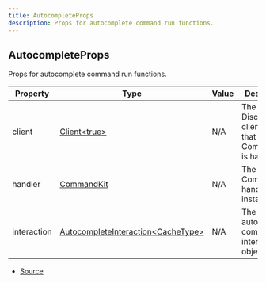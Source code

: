 ```yaml
---
title: AutocompleteProps
description: Props for autocomplete command run functions.
---
```


## AutocompleteProps

Props for autocomplete command run functions.

| Property    | Type                                                                                                                      | Value | Description                                               |
| ----------- | ------------------------------------------------------------------------------------------------------------------------- | ----- | --------------------------------------------------------- |
| client      | [Client\<true>](https://discord.js.org/docs/packages/discord.js/main/Client:Class)                                        | N/A   | The Discord.js client object that CommandKit is handling. |
| handler     | [CommandKit](/docs/classes/CommandKit)                                                                                    | N/A   | The current CommandKit handler instance.                  |
| interaction | [AutocompleteInteraction\<CacheType>](https://discord.js.org/docs/packages/discord.js/main/AutocompleteInteraction:Class) | N/A   | The current autocomplete command interaction object.      |

- [Source](https://github.com/underctrl-io/commandkit/blob/4bec6eb15c6d8d01a8ef971868bc7d589a20269e/packages/commandkit/src/types.ts#L137)
